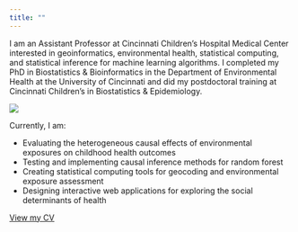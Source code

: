 ```yaml
---
title: ""
---
```


<div class = "row">

<div class = "col-md-6">
I am an Assistant Professor at Cincinnati Children's Hospital Medical Center interested in geoinformatics, environmental health, statistical computing, and statistical inference for machine learning algorithms. I completed my PhD in Biostatistics & Bioinformatics in the Department of Environmental Health at the University of Cincinnati and did my postdoctoral training at Cincinnati Children's in Biostatistics & Epidemiology.
</div>

<div class = "col-md-2">
![](figs/cole_brokamp_headshot.png)
</div>

</div>

Currently, I am:

- Evaluating the heterogeneous causal effects of environmental exposures on childhood health outcomes
- Testing and implementing causal inference methods for random forest
- Creating statistical computing tools for geocoding and environmental exposure assessment
- Designing interactive web applications for exploring the social determinants of health

[View my CV](cv.pdf)